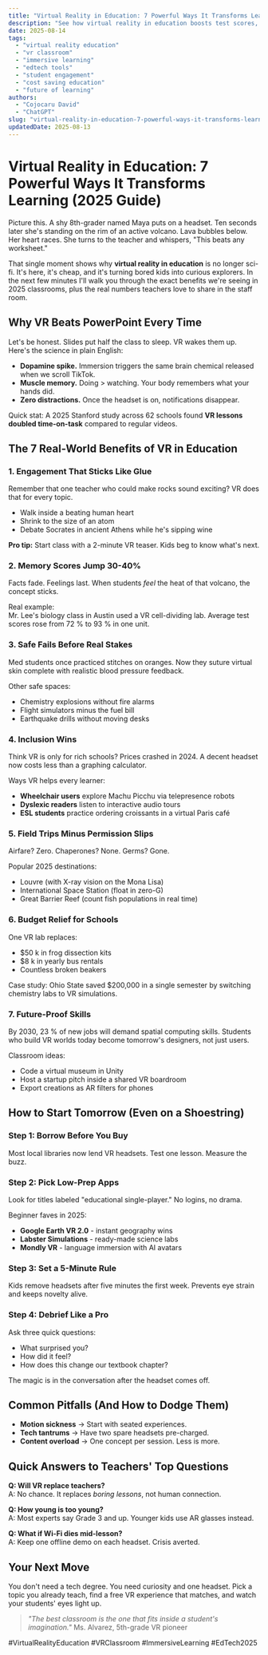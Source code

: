 ```yaml
---
title: "Virtual Reality in Education: 7 Powerful Ways It Transforms Learning (2025 Guide)"
description: "See how virtual reality in education boosts test scores, saves money, and makes every lesson feel like a field trip. Real examples + tips for teachers."
date: 2025-08-14
tags:
  - "virtual reality education"
  - "vr classroom"
  - "immersive learning"
  - "edtech tools"
  - "student engagement"
  - "cost saving education"
  - "future of learning"
authors:
  - "Cojocaru David"
  - "ChatGPT"
slug: "virtual-reality-in-education-7-powerful-ways-it-transforms-learning"
updatedDate: 2025-08-13
---
```


# Virtual Reality in Education: 7 Powerful Ways It Transforms Learning (2025 Guide)

Picture this. A shy 8th-grader named Maya puts on a headset. Ten seconds later she's standing on the rim of an active volcano. Lava bubbles below. Her heart races. She turns to the teacher and whispers, "This beats any worksheet."

That single moment shows why **virtual reality in education** is no longer sci-fi. It's here, it's cheap, and it's turning bored kids into curious explorers. In the next few minutes I'll walk you through the exact benefits we're seeing in 2025 classrooms, plus the real numbers teachers love to share in the staff room.

## Why VR Beats PowerPoint Every Time

Let's be honest. Slides put half the class to sleep. VR wakes them up.  
Here's the science in plain English:

- **Dopamine spike.** Immersion triggers the same brain chemical released when we scroll TikTok.  
- **Muscle memory.** Doing > watching. Your body remembers what your hands did.  
- **Zero distractions.** Once the headset is on, notifications disappear.

Quick stat: A 2025 Stanford study across 62 schools found **VR lessons doubled time-on-task** compared to regular videos.

## The 7 Real-World Benefits of VR in Education

### 1. Engagement That Sticks Like Glue

Remember that one teacher who could make rocks sound exciting? VR does that for every topic.

- Walk inside a beating human heart  
- Shrink to the size of an atom  
- Debate Socrates in ancient Athens while he's sipping wine

**Pro tip:** Start class with a 2-minute VR teaser. Kids beg to know what's next.

### 2. Memory Scores Jump 30-40%

Facts fade. Feelings last. When students *feel* the heat of that volcano, the concept sticks.

Real example:  
Mr. Lee's biology class in Austin used a VR cell-dividing lab. Average test scores rose from 72 % to 93 % in one unit.

### 3. Safe Fails Before Real Stakes

Med students once practiced stitches on oranges. Now they suture virtual skin complete with realistic blood pressure feedback.

Other safe spaces:

- Chemistry explosions without fire alarms  
- Flight simulators minus the fuel bill  
- Earthquake drills without moving desks

### 4. Inclusion Wins

Think VR is only for rich schools? Prices crashed in 2024. A decent headset now costs less than a graphing calculator.

Ways VR helps every learner:

- **Wheelchair users** explore Machu Picchu via telepresence robots  
- **Dyslexic readers** listen to interactive audio tours  
- **ESL students** practice ordering croissants in a virtual Paris café

### 5. Field Trips Minus Permission Slips

Airfare? Zero. Chaperones? None. Germs? Gone.

Popular 2025 destinations:

- Louvre (with X-ray vision on the Mona Lisa)  
- International Space Station (float in zero-G)  
- Great Barrier Reef (count fish populations in real time)

### 6. Budget Relief for Schools

One VR lab replaces:

- $50 k in frog dissection kits  
- $8 k in yearly bus rentals  
- Countless broken beakers

Case study: Ohio State saved $200,000 in a single semester by switching chemistry labs to VR simulations.

### 7. Future-Proof Skills

By 2030, 23 % of new jobs will demand spatial computing skills. Students who build VR worlds today become tomorrow's designers, not just users.

Classroom ideas:

- Code a virtual museum in Unity  
- Host a startup pitch inside a shared VR boardroom  
- Export creations as AR filters for phones

## How to Start Tomorrow (Even on a Shoestring)

### Step 1: Borrow Before You Buy
Most local libraries now lend VR headsets. Test one lesson. Measure the buzz.

### Step 2: Pick Low-Prep Apps
Look for titles labeled "educational single-player." No logins, no drama.

Beginner faves in 2025:

- **Google Earth VR 2.0** - instant geography wins  
- **Labster Simulations** - ready-made science labs  
- **Mondly VR** - language immersion with AI avatars

### Step 3: Set a 5-Minute Rule
Kids remove headsets after five minutes the first week. Prevents eye strain and keeps novelty alive.

### Step 4: Debrief Like a Pro
Ask three quick questions:

- What surprised you?  
- How did it feel?  
- How does this change our textbook chapter?

The magic is in the conversation after the headset comes off.

## Common Pitfalls (And How to Dodge Them)

- **Motion sickness** → Start with seated experiences.  
- **Tech tantrums** → Have two spare headsets pre-charged.  
- **Content overload** → One concept per session. Less is more.

## Quick Answers to Teachers' Top Questions

**Q: Will VR replace teachers?**  
A: No chance. It replaces *boring lessons*, not human connection.

**Q: How young is too young?**  
A: Most experts say Grade 3 and up. Younger kids use AR glasses instead.

**Q: What if Wi-Fi dies mid-lesson?**  
A: Keep one offline demo on each headset. Crisis averted.

## Your Next Move

You don't need a tech degree. You need curiosity and one headset. Pick a topic you already teach, find a free VR experience that matches, and watch your students' eyes light up.

> _"The best classroom is the one that fits inside a student's imagination."_   Ms. Alvarez, 5th-grade VR pioneer

#VirtualRealityEducation #VRClassroom #ImmersiveLearning #EdTech2025